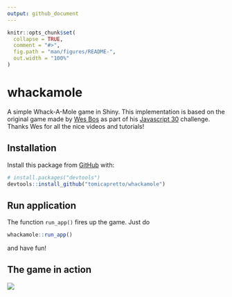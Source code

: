 ```yaml
---
output: github_document
---
```


<!-- README.md is generated from README.Rmd. Please edit that file -->

```r
knitr::opts_chunk$set(
  collapse = TRUE,
  comment = "#>",
  fig.path = "man/figures/README-",
  out.width = "100%"
)
```

# whackamole

<!-- badges: start -->
<!-- badges: end -->

A simple Whack-A-Mole game in Shiny. This implementation is based on the 
original game made by [Wes Bos](https://wesbos.com/) as part of his [Javascript 30](https://javascript30.com/) challenge. Thanks Wes for all the 
nice videos and tutorials!

## Installation

Install this package from [GitHub](https://github.com/) with:

``` r
# install.packages("devtools")
devtools::install_github("tomicapretto/whackamole")
```

## Run application

The function `run_app()` fires up the game. Just do

``` r
whackamole::run_app()
```

and have fun!

## The game in action

![](imgs/whackamole.gif)
